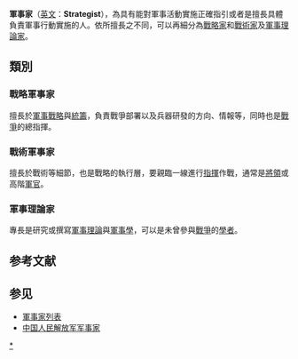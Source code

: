 '''軍事家'''（[[英文|英文]]：'''Strategist'''），為具有能對軍事活動實施正確指引或者是擅長具體負責軍事行動實施的人。依所擅長之不同，可以再細分為[[戰略家|戰略家]]和[[戰術家|戰術家]]及[[軍事理論家|軍事理論家]]。

== 類別 ==
=== 戰略軍事家 ===
擅長於[[軍事戰略|軍事戰略]]與[[統籌|統籌]]，負責戰爭部署以及兵器研發的方向、情報等，同時也是[[戰爭|戰爭]]的總指揮。

=== 戰術軍事家 ===
擅長於戰術等細節，也是戰略的執行層，要親臨一線進行[[指揮|指揮]]作戰，通常是[[軍人#將官|將領]]或高階[[軍官|軍官]]。

=== 軍事理論家 ===
專長是研究或撰寫[[軍事理論|軍事理論]]與[[軍事學|軍事學]]，可以是未曾參與[[戰爭|戰爭]]的[[學者|學者]]。

== 参考文献 ==
{{Reflist}}

== 参见 ==
{{Portal box|军事|人物}}
* [[軍事家列表|軍事家列表]]
* [[中国人民解放军军事家|中国人民解放军军事家]]

[[Category:軍事人物|*]]